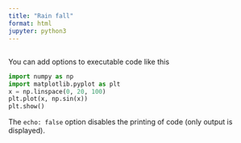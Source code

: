 ```yaml
---
title: "Rain fall"
format: html
jupyter: python3
---
```


## 

You can add options to executable code like this 

```python
import numpy as np
import matplotlib.pyplot as plt
x = np.linspace(0, 20, 100)
plt.plot(x, np.sin(x))
plt.show()
```

The `echo: false` option disables the printing of code (only output is displayed).
